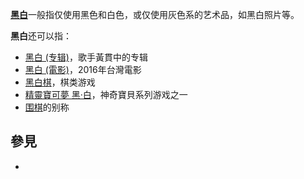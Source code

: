 {{Wiktionary|黑白}}
'''[[黑白|黑白]]'''一般指仅使用黑色和白色，或仅使用灰色系的艺术品，如黑白照片等。

'''黑白'''还可以指：
* [[黑白_(专辑)|黑白 (专辑)]]，歌手黃貫中的专辑
* [[黑白_(電影)|黑白 (電影)]]，2016年台灣電影
* [[黑白棋|黑白棋]]，棋类游戏
* [[精靈寶可夢_黑·白|精靈寶可夢 黑·白]]，神奇寶貝系列游戏之一
* [[围棋|围棋]]的别称

== 參見 ==
* {{Lookfrom|黑白}}

{{disambig|H|cat=二字消歧義}}